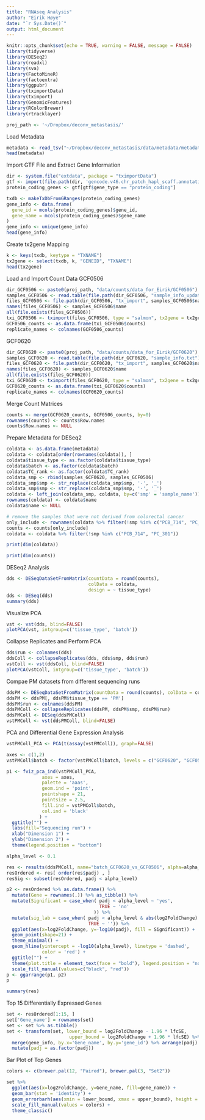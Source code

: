 ```yaml
---
title: "RNAseq Analysis"
author: "Eirik Høye"
date: "`r Sys.Date()`"
output: html_document
---
```


```r
knitr::opts_chunk$set(echo = TRUE, warning = FALSE, message = FALSE)
library(tidyverse)
library(DESeq2)
library(readxl)
library(sva)
library(FactoMineR)
library(factoextra)
library(ggpubr)
library(tximportData)
library(tximport)
library(GenomicFeatures)
library(RColorBrewer)
library(rtracklayer)

```

```r
proj_path <- '~/Dropbox/deconv_metastasis/'
```

Load Metadata

```r
metadata <- read_tsv("~/Dropbox/deconv_metastasis/data/metadata/metadata_v2.txt")
head(metadata)
```

Import GTF File and Extract Gene Information

```r
dir <- system.file("extdata", package = "tximportData")
gtf <- import(file.path(dir, 'gencode.v46.chr_patch_hapl_scaff.annotation.gff3.gz'))
protein_coding_genes <- gtf[gtf$gene_type == "protein_coding"]

txdb <- makeTxDbFromGRanges(protein_coding_genes)
gene_info <- data.frame(
  gene_id = mcols(protein_coding_genes)$gene_id,
  gene_name = mcols(protein_coding_genes)$gene_name
)
gene_info <- unique(gene_info)
head(gene_info)
```

Create tx2gene Mapping

```r
k <- keys(txdb, keytype = "TXNAME")
tx2gene <- select(txdb, k, "GENEID", "TXNAME")
head(tx2gene)
```

Load and Import Count Data
GCF0506

```r
dir_GCF0506 <- paste0(proj_path, "data/counts/data_for_Eirik/GCF0506")
samples_GCF0506 <- read.table(file.path(dir_GCF0506, "sample_info_updated.txt"), header=TRUE)
files_GCF0506 <- file.path(dir_GCF0506, "tx_import", samples_GCF0506$name, "quant.sf")
names(files_GCF0506) <- samples_GCF0506$name
all(file.exists(files_GCF0506))
txi_GCF0506 <- tximport(files_GCF0506, type = "salmon", tx2gene = tx2gene)
GCF0506_counts <- as.data.frame(txi_GCF0506$counts)
replicate_names <- colnames(GCF0506_counts)
```

GCF0620

```r
dir_GCF0620 <- paste0(proj_path, "data/counts/data_for_Eirik/GCF0620")
samples_GCF0620 <- read.table(file.path(dir_GCF0620, "sample_info.txt"), header=TRUE)
files_GCF0620 <- file.path(dir_GCF0620, "tx_import", samples_GCF0620$name, "quant.sf")
names(files_GCF0620) <- samples_GCF0620$name
all(file.exists(files_GCF0620))
txi_GCF0620 <- tximport(files_GCF0620, type = "salmon", tx2gene = tx2gene)
GCF0620_counts <- as.data.frame(txi_GCF0620$counts)
replicate_names <- colnames(GCF0620_counts)

```

Merge Count Matrices

```r
counts <- merge(GCF0620_counts, GCF0506_counts, by=0)
rownames(counts) <- counts$Row.names
counts$Row.names <- NULL
```

Prepare Metadata for DESeq2

```r
coldata <- as.data.frame(metadata)
coldata <- coldata[order(rownames(coldata)), ]
coldata$tissue_type <- as.factor(coldata$tissue_type)
coldata$batch <- as.factor(coldata$batch)
coldata$TC_rank <- as.factor(coldata$TC_rank)
coldata_smp <- rbind(samples_GCF0620, samples_GCF0506)
coldata_smp$smp <- str_replace(coldata_smp$smp, '-', '_')
coldata_smp$smp <- str_replace(coldata_smp$smp, '-', '_')
coldata <- left_join(coldata_smp, coldata, by=c('smp' = 'sample_name'))
rownames(coldata) <- coldata$name
coldata$name <- NULL

# remove the samples that were not derived from colorectal cancer
only_include <- rownames(coldata %>% filter(!smp %in% c("PCB_714", "PC_301")))
counts <- counts[only_include]
coldata <- coldata %>% filter(!smp %in% c("PCB_714", "PC_301"))
```

```r
print(dim(coldata))
```

```r
print(dim(counts))
```

DESeq2 Analysis

```r
dds <- DESeqDataSetFromMatrix(countData = round(counts),
                              colData = coldata,
                              design = ~ tissue_type)
dds <- DESeq(dds)
summary(dds)
```

Visualize PCA

```r
vst <- vst(dds, blind=FALSE)
plotPCA(vst, intgroup=c('tissue_type', 'batch'))
```

Collapse Replicates and Perform PCA

```R
dds$run <- colnames(dds)
ddsColl <- collapseReplicates(dds, dds$smp, dds$run)
vstColl <- vst(ddsColl, blind=FALSE)
plotPCA(vstColl, intgroup=c('tissue_type', 'batch'))
```

Compae PM datasets from different sequencing runs

```r
ddsPM <- DESeqDataSetFromMatrix(countData = round(counts), colData = coldata, design = ~ batch)
ddsPM <- ddsPM[, ddsPM$tissue_type == 'PM']
ddsPM$run <- colnames(ddsPM)
ddsPMColl <- collapseReplicates(ddsPM, ddsPM$smp, ddsPM$run)
ddsPMColl <- DESeq(ddsPMColl)
vstPMColl <- vst(ddsPMColl, blind=FALSE)

```

PCA and Differential Gene Expression Analysis

```r
vstPMColl_PCA <- PCA(t(assay(vstPMColl)), graph=FALSE)

axes <- c(1,2)
vstPMColl$batch <- factor(vstPMColl$batch, levels = c("GCF0620", "GCF0506"))

p1 <- fviz_pca_ind(vstPMColl_PCA,
             axes = axes,
             palette = 'aaas',
             geom.ind = 'point',
             pointshape = 21,
             pointsize = 2.5,
             fill.ind = vstPMColl$batch,
             col.ind = 'black'
            ) +
  ggtitle("") +
  labs(fill="Sequencing run") +
  xlab("Dimension 1") +
  ylab("Dimension 2") +
  theme(legend.position = "bottom")

alpha_level <- 0.1

res <- results(ddsPMColl, name="batch_GCF0620_vs_GCF0506", alpha=alpha_level)
resOrdered <- res[ order(res$padj) , ]
resSig <- subset(resOrdered, padj < alpha_level)

p2 <- resOrdered %>% as.data.frame() %>%
  mutate(Gene = rownames(.)) %>% as_tibble() %>%
  mutate(Significant = case_when( padj < alpha_level ~ 'yes',
                                  TRUE ~ 'no'
                                )) %>%
  mutate(sig_lab = case_when( padj < alpha_level & abs(log2FoldChange) > 3 ~ Gene,
                              TRUE ~ '')) %>%
  ggplot(aes(x=log2FoldChange, y=-log10(padj), fill = Significant)) +
  geom_point(shape=21) +
  theme_minimal() +
  geom_hline(yintercept = -log10(alpha_level), linetype = 'dashed',
             color = 'red') +
  ggtitle("") +
  theme(plot.title = element_text(face = "bold"), legend.position = "none") +
  scale_fill_manual(values=c("black", "red"))
p <- ggarrange(p1, p2)
p
```


```r
summary(res)

```

Top 15 Differentially Expressed Genes

```r
set <- resOrdered[1:15, ] 
set['Gene_name'] = rownames(set)
set <- set %>% as.tibble()
set <- transform(set, lower_bound = log2FoldChange - 1.96 * lfcSE,
                       upper_bound = log2FoldChange + 1.96 * lfcSE) %>% 
  merge(gene_info, by.x='Gene_name', by.y='gene_id') %>% arrange(padj) %>%
  mutate(padj = as.factor(padj))
```

Bar Plot of Top Genes

```r

colors <- c(brewer.pal(12, "Paired"), brewer.pal(3, "Set2"))

set %>%
  ggplot(aes(x=log2FoldChange, y=Gene_name, fill=gene_name)) +
  geom_bar(stat = 'identity') +
  geom_errorbarh(aes(xmin = lower_bound, xmax = upper_bound), height = 0) +
  scale_fill_manual(values = colors) +
  theme_classic()
```








